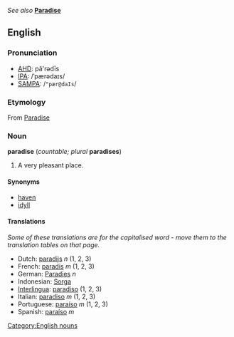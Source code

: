 ''See also'' '''[[Paradise]]'''

==English==
===Pronunciation===
*[[w:AHD|AHD]]: pă'rədīs
*[[w:IPA|IPA]]: /ˈpærədaɪs/
*[[w:SAMPA|SAMPA]]: /<tt>"pær@daIs</tt>/

===Etymology===
From [[Paradise]]

=== Noun ===
[[Category:English nouns]]
'''paradise''' (''countable; plural'' '''paradises''')

#A very pleasant place.

====Synonyms====
*[[haven]]
*[[idyll]]

====Translations====
{{checktrans}}  ''Some of these translations are for the capitalised word - move them to the translation tables on that page.''
*Dutch: [[paradijs]] ''n'' (1, 2, 3)
*French: [[paradis]] ''m'' (1, 2, 3)
*German: [[Paradies]] ''n''
*Indonesian: [[Sorga]]<!-- should this be capitalized? -->
*[[Interlingua]]: [[paradiso]] (1, 2, 3)
*Italian: [[paradiso]] ''m'' (1, 2, 3)
*Portuguese: [[paraíso]] ''m'' (1, 2, 3)
*Spanish: [[paraíso]] ''m''